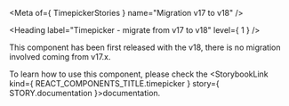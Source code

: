 
<Meta of={ TimepickerStories } name="Migration v17 to v18" />

<Heading label="Timepicker - migrate from v17 to v18" level={ 1 } />

This component has been first released with the v18, there is no migration involved coming from v17.x.

To learn how to use this component, please check the <StorybookLink kind={ REACT_COMPONENTS_TITLE.timepicker } story={ STORY.documentation }>documentation</StorybookLink>.
